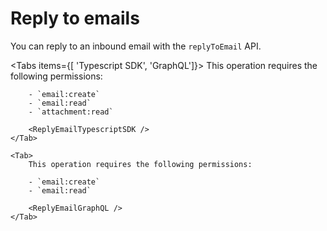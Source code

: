 

# Reply to emails

You can reply to an inbound email with the `replyToEmail` API.

<Tabs items={[ 'Typescript SDK', 'GraphQL']}>
    <Tab>
        This operation requires the following permissions:

        - `email:create`
        - `email:read`
        - `attachment:read`

        <ReplyEmailTypescriptSDK />
    </Tab>

    <Tab>
        This operation requires the following permissions:

        - `email:create`
        - `email:read`

        <ReplyEmailGraphQL />
    </Tab>

</Tabs>
